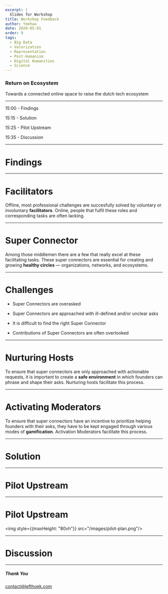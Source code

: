 ```yaml
---
excerpt: |
  Slides for Workshop
title: Workshop Feedback
author: Yeehaa
date: 2020-05-01
order: 9
tags: 
  - Big Data
  - Valorization
  - Representation
  - Post-Humanism
  - Digital Humanities
  - Science
---
```



<Cover>

### Return on Ecosystem

Towards a connected online space to raise the dutch tech ecosystem

</Cover>

---

<Agenda>

15:00 - Findings 

15:15 - Solution

15:25 - Pilot Upstream

15:35 - Discussion

</Agenda>

---

<SectionCover>

# Findings

</SectionCover>

---

<Basic>

# Facilitators

Offline, most professional challenges are succesfully solved by
voluntary or involuntary **facilitators**. Online, people that fulfil these
roles and corresponding tasks are often lacking. 

</Basic>

---

<Basic>

# Super Connector

Among those middlemen there are a few that really excel at these facilitating
tasks. These super connectors are essential for creating and growing **healthy
circles** &mdash; organizations, networks, and ecosystems.

</Basic>

---

<Basic>

# Challenges

+ Super Connectors are overasked 

+ Super Connectors are approached with ill-defined and/or unclear asks

+ It is difficult to find the right Super Connector

+ Contributions of Super Connectors are often overlooked

</Basic>

---

<Basic>

# Nurturing Hosts

To ensure that super connectors are only approached with actionable requests,
it is important to create a **safe environment** in which founders can phrase
and shape their asks. Nurturing hosts facilitate this process.

</Basic>

---

<Basic>

# Activating Moderators

To ensure that super connectors have an incentive to prioritize helping
founders with their asks, they have to be kept engaged through various modes
of **gamification**. Activation Moderators facilitate this process.

</Basic>

---

<SectionCover>

# Solution

</SectionCover>

---

<SectionCover>

# Pilot Upstream

</SectionCover>

---

<Basic variant="midnight">

# Pilot Upstream

<img style={{maxHeight: "80vh"}} src="/images/pilot-plan.png"/>

</Basic>

---

<SectionCover>

# Discussion

</SectionCover>

---

<Cover>

##### Thank You

contact@lefthoek.com

</Cover>
